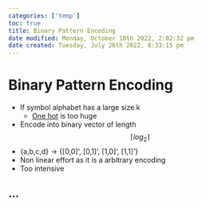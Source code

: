 ```yaml
---
categories: ['temp']
toc: true
title: Binary Pattern Encoding
date modified: Monday, October 10th 2022, 2:02:32 pm
date created: Tuesday, July 26th 2022, 8:33:15 pm
---
```


# Binary Pattern Encoding
- If symbol alphabet has a large size k
	- [One hot](One%20hot.qmd) is too huge
- Encode into binary vector of length $$\lceil log_{2} \rceil$$
- {a,b,c,d} -> {[0,0]', [0,1]', [1,0]', [1,1]'}
- Non linear effort as it is a arbitrary encoding
- Too intensive

## …



